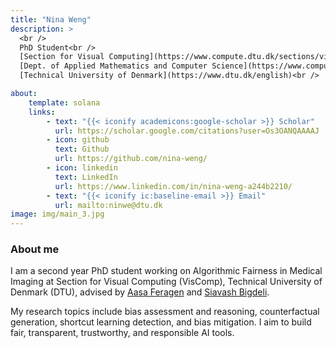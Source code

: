 ```yaml
---
title: "Nina Weng"
description: >
  <br />
  PhD Student<br />
  [Section for Visual Computing](https://www.compute.dtu.dk/sections/viscom)<br />
  [Dept. of Applied Mathematics and Computer Science](https://www.compute.dtu.dk/)<br />
  [Technical University of Denmark](https://www.dtu.dk/english)<br />

about:
    template: solana
    links:
        - text: "{{< iconify academicons:google-scholar >}} Scholar"
          url: https://scholar.google.com/citations?user=Os3OANQAAAAJ
        - icon: github
          text: Github
          url: https://github.com/nina-weng/
        - icon: linkedin
          text: LinkedIn
          url: https://www.linkedin.com/in/nina-weng-a244b2210/
        - text: "{{< iconify ic:baseline-email >}} Email"
          url: mailto:ninwe@dtu.dk
image: img/main_3.jpg
---
```


### About me
I am a second year PhD student working on Algorithmic Fairness in Medical Imaging at Section for Visual Computing (VisComp), Technical University of Denmark (DTU), advised by [Aasa Feragen](https://www2.compute.dtu.dk/~afhar/) and [Siavash Bigdeli](https://people.compute.dtu.dk/sarbi/). 

My research topics include bias assessment and reasoning, counterfactual generation, shortcut learning detection, and bias mitigation. I aim to build fair, transparent, trustworthy, and responsible AI tools. 



